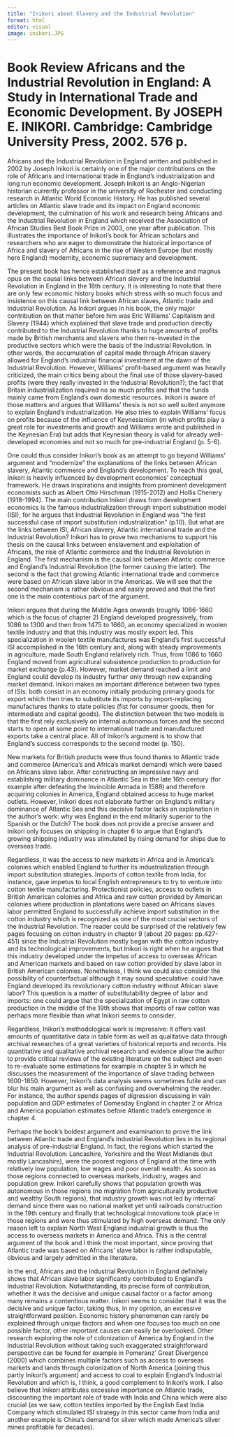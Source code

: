 ```yaml
---
title: "Inikori about Slavery and the Industrial Revolution"
format: html
editor: visual
image: inikori.JPG
---
```


# Book Review Africans and the Industrial Revolution in England: A Study in International Trade and Economic Development. By JOSEPH E. INIKORI. Cambridge: Cambridge University Press, 2002. 576 p.


Africans and the Industrial Revolution in England written and published in 2002 by Joseph Inikori is certainly one of the major contributions on the role of Africans and international trade in England’s industrialization and long run economic development. Joseph Inikori is an Anglo-Nigerian historian currently professor in the university of Rochester and conducting research in Atlantic World Economic History. He has published several articles on Atlantic slave trade and its impact on England economic development, the culmination of his work and research being Africans and the Industrial Revolution in England which received the Association of African Studies Best Book Prize in 2003, one year after publication. This illustrates the importance of Inikori’s book for African scholars and researchers who are eager to demonstrate the historical importance of Africa and slavery of Africans in the rise of Western Europe (but mostly here England) modernity, economic supremacy and development.

The present book has hence established itself as a reference and magnus opus on the causal links between African slavery and the Industrial Revolution in England in the 18th century. It is interesting to note that there are only few economic history books which stress with so much focus and insistence on this causal link between African slaves, Atlantic trade and Industrial Revolution. As Inikori argues in his book, the only major contribution on that matter before him was Eric Williams’ Capitalism and Slavery (1944) which explained that slave trade and production directly contributed to the Industrial Revolution thanks to huge amounts of profits made by British merchants and slavers who then re-invested in the productive sectors which were the basis of the Industrial Revolution. In other words, the accumulation of capital made through African slavery allowed for England’s industrial financial investment at the dawn of the Industrial Revolution. However, Williams’ profit-based argument was heavily criticized, the main critics being about the final use of those slavery-based profits (were they really invested in the Industrial Revolution?); the fact that Britain industrialization required no so much profits and that the funds mainly came from England’s own domestic resources. Inikori is aware of those matters and argues that Williams’ thesis is not so well suited anymore to explain England’s industrialization. He also tries to explain Williams’ focus on profits because of the influence of Keynesianism (in which profits play a great role for investments and growth and Williams wrote and published in the Keynesian Era) but adds that Keynesian theory is valid for already well-developed economies and not so much for pre-industrial England (p. 5-6).

One could thus consider Inikori’s book as an attempt to go beyond Williams’ argument and “modernize” the explanations of the links between African slavery, Atlantic commerce and England’s development. To reach this goal, Inikori is heavily influenced by development economics’ conceptual framework. He draws inspirations and insights from prominent development economists such as Albert Otto Hirschman (1915-2012) and Hollis Chenery (1918-1994). The main contribution Inikori draws from development economics is the famous industrialization through import substitution model (ISI), for he argues that Industrial Revolution in England was “the first successful case of import substitution industrialization” (p.10). But what are the links between ISI, African slavery, Atlantic international trade and the Industrial Revolution? Inikori has to prove two mechanisms to support his thesis on the causal links between enslavement and exploitation of Africans, the rise of Atlantic commerce and the Industrial Revolution in England. The first mechanism is the causal link between Atlantic commerce and England’s Industrial Revolution (the former causing the latter). The second is the fact that growing Atlantic international trade and commerce were based on African slave labor in the Americas. We will see that the second mechanism is rather obvious and easily proved and that the first one is the main contentious part of the argument.

Inikori argues that during the Middle Ages onwards (roughly 1086-1660 which is the focus of chapter 2) England developed progressively, from 1086 to 1300 and then from 1475 to 1660, an economy specialized in woolen textile industry and that this industry was mostly export led. This specialization in woolen textile manufactures was England’s first successful ISI accomplished in the 16th century and, along with steady improvements in agriculture, made South England relatively rich. Thus, from 1086 to 1660 England moved from agricultural subsistence production to production for market exchange (p.43).
However, market demand reached a limit and England could develop its industry further only through new expanding market demand. Inikori makes an important difference between two types of ISIs: both consist in an economy initially producing primary goods for export which then tries to substitute its imports by import-replacing manufactures thanks to state policies (fist for consumer goods, then for intermediate and capital goods). The distinction between the two models is that the first rely exclusively on internal autonomous forces and the second starts to open at some point to international trade and manufactured exports take a central place. All of Inikori’s argument is to show that England’s success corresponds to the second model (p. 150).

New markets for British products were thus found thanks to Atlantic trade and commerce (America’s and Africa’s market demand) which were based on Africans slave labor. After constructing an impressive navy and establishing military dominance in Atlantic Sea in the late 16th century (for example after defeating the Invincible Armada in 1588) and therefore acquiring colonies in America, England obtained access to huge market outlets. However, Inikori does not elaborate further on England’s military dominance of Atlantic Sea and this decisive factor lacks an explanation in the author’s work: why was England in the end militarily superior to the Spanish or the Dutch? The book does not provide a precise answer and Inikori only focuses on shipping in chapter 6 to argue that England’s growing shipping industry was stimulated by rising demand for ships due to overseas trade.

Regardless, it was the access to new markets in Africa and in America’s colonies which enabled England to further its industrialization through import substitution strategies. Imports of cotton textile from India, for instance, gave impetus to local English entrepreneurs to try to venture into cotton textile manufacturing. Protectionist policies, access to outlets in British American colonies and Africa and raw cotton provided by American colonies where production in plantations were based on Africans slaves labor permitted England to successfully achieve import substitution in the cotton industry which is recognized as one of the most crucial sectors of the Industrial Revolution. The reader could be surprised of the relatively few pages focusing on cotton industry in chapter 9 (about 20 pages: pp.427-451) since the Industrial Revolution mostly began with the cotton industry and its technological improvements, but Inikori is right when he argues that this industry developed under the impetus of access to overseas African and American markets and based on raw cotton provided by slave labor in British American colonies. Nonetheless, I think we could also consider the possibility of counterfactual although it may sound speculative: could have England developed its revolutionary cotton industry without African slave labor? This question is a matter of substitutability degree of labor and imports: one could argue that the specialization of Egypt in raw cotton production in the middle of the 19th shows that imports of raw cotton was perhaps more flexible than what Inikori seems to consider.

Regardless, Inikori’s methodological work is impressive: it offers vast amounts of quantitative data in table form as well as qualitative data through archival researches of a great varieties of historical reports and records. His quantitative and qualitative archival research and evidence allow the author to provide critical reviews of the existing literature on the subject and even to re-evaluate some estimations for example in chapter 5 in which he discusses the measurement of the importance of slave trading between 1600-1850.  However, Inikori’s data analysis seems sometimes futile and can blur his main argument as well as confusing and overwhelming the reader. For instance, the author spends pages of digression discussing in vain population and GDP estimates of Domesday England in chapter 2 or Africa and America population estimates before Atlantic trade’s emergence in chapter 4.

Perhaps the book’s boldest argument and examination to prove the link between Atlantic trade and England’s Industrial Revolution lies in its regional analysis of pre-industrial England. In fact, the regions which started the Industrial Revolution: Lancashire, Yorkshire and the West Midlands (but mostly Lancashire), were the poorest regions of England at the time with relatively low population, low wages and poor overall wealth. As soon as those regions connected to overseas markets, industry, wages and population grew. Inikori carefully shows that population growth was autonomous in those regions (no migration from agriculturally productive and wealthy South regions), that industry growth was not led by internal demand since there was no national market yet until railroads construction in the 19th century and finally that technological innovations took place in those regions and were thus stimulated by high overseas demand. The only reason left to explain North West England industrial growth is thus the access to overseas markets in America and Africa. This is the central argument of the book and I think the most important, since proving that Atlantic trade was based on Africans’ slave labor is rather indisputable, obvious and largely admitted in the literature. 

In the end, Africans and the Industrial Revolution in England definitely shows that African slave labor significantly contributed to England’s Industrial Revolution. Notwithstanding, its precise form of contribution, whether it was the decisive and unique causal factor or a factor among many remains a contentious matter. Inikori seems to consider that it was the decisive and unique factor, taking thus, in my opinion, an excessive straightforward position. Economic history phenomenon can rarely be explained through unique factors and when one focuses too much on one possible factor, other important causes can easily be overlooked. Other research exploring the role of colonization of America by England in the Industrial Revolution without taking such exaggerated straightforward perspective can be found for example in Pomeranz’ Great Divergence (2000) which combines multiple factors such as access to overseas markets and lands through colonization of North America (joining thus partly Inikori’s argument) and access to coal to explain England’s Industrial Revolution and which is, I think, a good complement to Inikori’s work. I also believe that Inikori attributes excessive importance on Atlantic trade, discounting the important role of trade with India and China which were also crucial (as we saw, cotton textiles imported by the English East India Company which stimulated ISI strategy in this sector came from India and another example is China’s demand for silver which made America’s silver mines profitable for decades).

